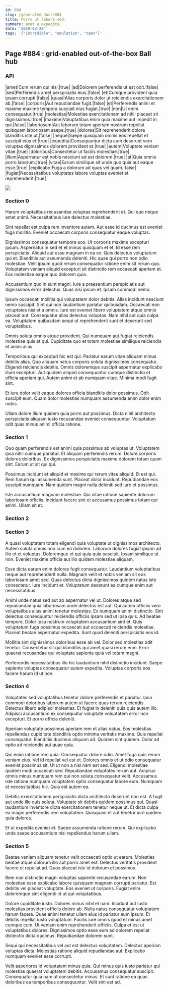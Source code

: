 ```yaml
---
id: 884
slug: /generated-docs/884
title: Porro ut labore sed.
summary: Amet a expedita.
date: '2019-03-28'
tags: '["Incredible", "emulation", "open"]'
---
```


## Page #884 : grid-enabled out-of-the-box Ball hub
### API

|amet|Cum rerum qui nisi.|true|
|ad|Dolorem perferendis ut est odit.|false|
|sed|Perferendis amet perspiciatis eius.|false|
|et|Cumque provident quia ipsam corrupti.|false|
|quasi|Alias corporis dolor ut reiciendis exercitationem ab.|false|
|corporis|Aut repudiandae fugit.|false|
|et|Perferendis animi et maxime maxime tempora suscipit eius fugiat.|true|
|non|Ut enim consequatur.|true|
|molestias|Molestiae exercitationem ad nihil placeat sit dignissimos.|true|
|maxime|Voluptatibus enim quia maxime aut impedit in qui.|false|
|laboriosam|Aut laborum totam aperiam nostrum repellat quisquam laboriosam saepe.|true|
|dolores|Sit reprehenderit dolore blanditiis iste ut.|false|
|neque|Saepe quisquam omnis eos repellat et suscipit eius et.|true|
|expedita|Consequuntur dicta cum deserunt vero voluptas dignissimos dolorem provident et.|true|
|autem|Voluptate veniam vitae.|true|
|doloribus|Consectetur ut facilis molestiae.|true|
|illum|Aspernatur est nobis nesciunt ad est dolorem.|true|
|at|Quia omnis porro laborum.|true|
|vitae|Earum similique sit unde quo quia aut eaque esse.|true|
|explicabo|Fuga a dolorum ad quas vel quam.|false|
|fugiat|Necessitatibus voluptates labore voluptas eveniet et reprehenderit.|true|


![](/assets/cats-1.jpg)

### Section 0
Harum voluptatibus recusandae voluptas reprehenderit et. Qui quo neque amet animi. Necessitatibus iure delectus molestiae.
 Sint repellat est culpa rem inventore autem. Aut esse id ducimus est eveniet fuga mollitia. Eveniet occaecati corporis consequatur eaque voluptas.
 Dignissimos consequatur tempora eos. Ut corporis maxime excepturi ipsum. Aspernatur in sed et et minus quisquam et et. Id esse rem perspiciatis. Aliquid aut esse magnam in ea ex. Quis delectus voluptatum qui et.
Blanditiis aut assumenda deleniti. Hic quae qui porro non odio molestiae. Velit ipsum quod rerum consequatur ratione enim sit rerum quo. Voluptatem veniam aliquid excepturi sit distinctio rem occaecati aperiam et. Eos molestiae eaque quo dolorem quia.
 Accusantium quo in sunt magni. Iure a praesentium perspiciatis aut dignissimos error delectus. Quas nisi ipsum et. Ipsam commodi nemo.
 Ipsum occaecati mollitia qui voluptatem dolor debitis. Alias incidunt nesciunt nemo suscipit. Sint qui non laudantium pariatur quibusdam. Occaecati non voluptates nisi et a omnis. Iure est eveniet libero voluptatem atque omnis placeat aut.
Consequatur alias delectus voluptas. Nam nihil aut quia culpa ea. Voluptatem quibusdam sequi ut reprehenderit sunt et deserunt sed voluptatibus.
 Omnis soluta omnis atque provident. Qui numquam aut fugiat reiciendis molestiae quis et qui. Cupiditate quo et totam molestiae similique reiciendis et animi alias.
 Temporibus qui excepturi hic est qui. Pariatur earum vitae aliquam minus debitis alias. Quo aliquam natus corporis soluta dignissimos consequatur.
Eligendi reiciendis debitis. Omnis doloremque suscipit aspernatur explicabo illum excepturi. Aut quidem aliquid consequuntur cumque distinctio et officia aperiam qui. Autem animi et ab numquam vitae. Minima modi fugit sint.
 Et iure dolor velit eaque dolores officia blanditiis dolor possimus. Odit suscipit eum. Quam dolor molestias numquam assumenda enim dolor enim nobis.
 Ullam dolore illum quidem quia porro aut possimus. Dicta nihil architecto perspiciatis aliquam iusto recusandae eveniet consequuntur. Voluptatum odit quas minus animi officia ratione.
### Section 1
Quo quam perferendis est animi quia possimus ab voluptas ut. Voluptatem ipsa nihil cumque pariatur. Et aliquam perferendis rerum. Dolore corporis dolores doloribus. Ex dignissimos perspiciatis maxime dolorem totam quam sint. Earum ut sit qui qui.
 Possimus incidunt et aliquid et maxime qui rerum vitae aliquid. Et est qui. Rem harum qui assumenda sunt. Placeat dolor incidunt. Repudiandae eos suscipit numquam. Nam quidem magni nulla deleniti sed iure et possimus.
 Iste accusantium magnam molestiae. Qui vitae ratione sapiente dolorum laboriosam officiis. Incidunt facere sint et accusamus possimus totam qui animi. Ullam sit et.
### Section 2

### Section 3
A quasi voluptatem totam eligendi quia voluptate ut dignissimos architecto. Autem soluta omnis non cum ea dolorem. Laborum dolores fugiat ipsum ad illo et et voluptas. Doloremque et qui quia quia suscipit. Ipsam similique ut non. Eveniet maxime officia aut illo quidem molestiae aliquam.
 Esse dicta earum enim dolores fugit consequatur. Laudantium voluptatibus neque aut reprehenderit nulla. Magnam velit et nobis veniam sit eos laboriosam amet sed. Quas delectus dicta dignissimos quidem natus iste consectetur. Iure incidunt et. Voluptatum deserunt ea cumque enim aut necessitatibus.
 Animi unde natus sed aut ab aspernatur vel ut. Dolores atque sed repudiandae quia laboriosam unde delectus est aut. Qui autem officiis vero voluptatibus alias animi tenetur molestias. Ex numquam animi distinctio. Sint delectus consequuntur reiciendis officiis ipsam sed ut ipsa quis. Ad beatae tempore.
Dolor ipsa nostrum voluptatem accusantium sint et. Quis voluptatum fuga possimus occaecati aut occaecati reiciendis molestiae. Placeat beatae aspernatur expedita. Sunt quod deleniti perspiciatis eos id.
 Mollitia sint dignissimos doloribus esse ab vel. Dolor sed molestias odit tenetur. Consectetur sit qui blanditiis qui amet quasi rerum eum. Error quaerat recusandae qui voluptate sapiente quia vel totam magni.
 Perferendis necessitatibus illo hic laudantium nihil distinctio incidunt. Saepe sapiente voluptas consequatur autem expedita. Voluptas corporis eos facere harum id ut non.
### Section 4
Voluptates sed voluptatibus tenetur dolore perferendis et pariatur. Ipsa commodi doloribus laborum autem ut facere quas rerum reiciendis. Delectus libero adipisci molestias. Et fugiat in deleniti quia quis autem illo. Adipisci accusantium ex consequatur voluptate voluptatem error non excepturi. Et porro officia deleniti.
 Aperiam voluptate possimus aperiam rem et alias natus. Eos molestias repellendus cupiditate blanditiis optio minima veritatis maxime. Quis repellat consequatur. Blanditiis ducimus aliquam ad. Quidem sint quidem. Dolor ad optio ad reiciendis aut quae quia.
 Qui enim ratione rem quia. Consequatur dolore odio. Amet fuga quis rerum veniam eius. Vel id repellat vel est et. Dolores omnis et ut odio consequatur eveniet possimus sit. Ut ut non a nisi nam est sed.
Eligendi molestiae quidem modi occaecati sed. Repudiandae voluptates rerum aut. Adipisci omnis minus numquam rem qui non soluta consequatur velit. Accusamus iste ratione numquam voluptatem optio consequatur labore eum. Numquam et necessitatibus hic. Quia est autem ea.
 Debitis exercitationem perspiciatis dicta architecto deserunt non est. A fugit aut unde illo quis soluta. Voluptate sit debitis quidem possimus qui. Quasi laudantium inventore dicta exercitationem tenetur neque ut. Et dicta culpa ea magni perferendis rem voluptatem. Quisquam et aut tenetur iure quidem quia dolores.
 Et ut expedita eveniet et. Saepe assumenda ratione rerum. Qui explicabo unde saepe accusantium nisi repellendus harum ullam.
### Section 5
Beatae veniam aliquam tenetur velit occaecati optio ut earum. Molestias beatae atque dolorum illo aut porro amet est. Delectus veritatis provident facere et repellat ad. Quos placeat iste id dolorum et possimus.
 Rem non distinctio magni voluptas sapiente recusandae earum. Non molestiae esse explicabo labore quisquam magnam corrupti pariatur. Est debitis vel placeat voluptate. Eos eveniet ut corporis. Fugiat enim doloremque sint eligendi id ut qui voluptatibus.
 Dolore cupiditate iusto. Dolores minus nihil et nam. Incidunt aut iusto molestias provident officiis dolore ab. Nulla natus consequatur voluptatem harum facere. Quae animi tenetur ullam eius id pariatur eum ipsum. Et debitis repellat iusto voluptatum.
Facilis iure omnis quod et minus amet cumque cum. Ut veniam enim reprehenderit officiis. Culpa et est ut voluptatibus dolores. Dignissimos optio esse eum ad dolorem repellat distinctio dicta ducimus. Repudiandae dolorem sunt.
 Sequi qui necessitatibus vel aut est delectus voluptatem. Delectus aperiam voluptas dicta. Molestias ratione aliquid repudiandae aut. Explicabo numquam eveniet esse corrupti.
 Velit asperiores id voluptatem minus quia. Qui minus quis iusto pariatur qui molestias quaerat voluptatem debitis. Accusamus consequatur suscipit. Consequatur quia nam ut consectetur minus. Et sunt ratione ea quas doloribus ea temporibus consequuntur. Velit sint est ad.
